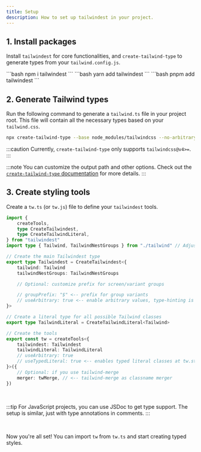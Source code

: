 ```yaml
---
title: Setup
description: How to set up tailwindest in your project.
---
```



## 1. Install packages

Install `tailwindest` for core functionalities, and `create-tailwind-type` to generate types from your `tailwind.config.js`.

<Tabs>
    <TabItem label="npm">```bash npm i tailwindest ```</TabItem>
    <TabItem label="yarn">```bash yarn add tailwindest ```</TabItem>
    <TabItem label="pnpm">```bash pnpm add tailwindest ```</TabItem>
</Tabs>

## 2. Generate Tailwind types

Run the following command to generate a `tailwind.ts` file in your project root. This file will contain all the necessary types based on your `tailwind.css`.

```bash
npx create-tailwind-type --base node_modules/tailwindcss --no-arbitrary-value --disable-variants
```

:::caution
Currently, `create-tailwind-type` only supports `tailwindcss@v4>=`.
:::

:::note
You can customize the output path and other options. Check out the [`create-tailwind-type` documentation](/create-tailwind-type) for more details.
:::

## 3. Create styling tools

Create a `tw.ts` (or `tw.js`) file to define your `tailwindest` tools.

```ts filename="tw.ts"
import {
    createTools,
    type CreateTailwindest,
    type CreateTailwindLiteral,
} from "tailwindest"
import type { Tailwind, TailwindNestGroups } from "./tailwind" // Adjust path if needed

// Create the main Tailwindest type
export type Tailwindest = CreateTailwindest<{
    tailwind: Tailwind
    tailwindNestGroups: TailwindNestGroups

    // Optional: customize prefix for screen/variant groups

    // groupPrefix: "$" <-- prefix for group variants
    // useArbitrary: true <-- enable arbitrary values, type-hinting is available for this option
}>

// Create a literal type for all possible Tailwind classes
export type TailwindLiteral = CreateTailwindLiteral<Tailwind>

// Create the tools
export const tw = createTools<{
    tailwindest: Tailwindest
    tailwindLiteral: TailwindLiteral
    // useArbitrary: true
    // useTypedLiteral: true <-- enables typed literal classes at tw.style().class(...typed literals)
}>({
    // Optional: if you use tailwind-merge
    merger: twMerge, // <-- tailwind-merge as classname merger
})
```

<br />

:::tip
For JavaScript projects, you can use JSDoc to get type support. The setup is similar, just with type annotations in comments.
:::

<br />

Now you're all set! You can import `tw` from `tw.ts` and start creating typed styles.

